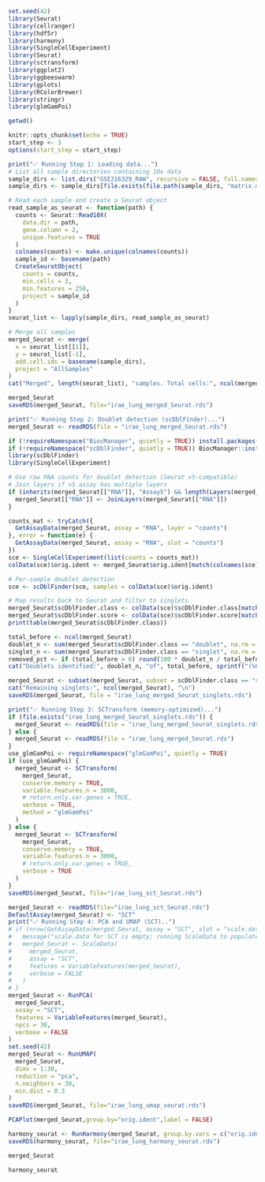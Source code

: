 ```r
set.seed(42)
library(Seurat)
library(cellranger)
library(hdf5r)
library(harmony)
library(SingleCellExperiment)
library(Seurat)
library(sctransform)
library(ggplot2)
library(ggbeeswarm)
library(gplots)
library(RColorBrewer)
library(stringr)
library(glmGamPoi)
```
```r
getwd()
```
```r
knitr::opts_chunk$set(echo = TRUE)
start_step <- 3
options(start_step = start_step)
```
```r
print("✅ Running Step 1: Loading data...")
# List all sample directories containing 10x data
sample_dirs <- list.dirs("GSE216329_RAW", recursive = FALSE, full.names = TRUE)
sample_dirs <- sample_dirs[file.exists(file.path(sample_dirs, "matrix.mtx.gz"))]

# Read each sample and create a Seurat object
read_sample_as_seurat <- function(path) {
  counts <- Seurat::Read10X(
    data.dir = path,
    gene.column = 2,
    unique.features = TRUE
  )
  colnames(counts) <- make.unique(colnames(counts))
  sample_id <- basename(path)
  CreateSeuratObject(
    counts = counts,
    min.cells = 3,
    min.features = 250,
    project = sample_id
  )
}
seurat_list <- lapply(sample_dirs, read_sample_as_seurat)

# Merge all samples
merged_Seurat <- merge(
  x = seurat_list[[1]],
  y = seurat_list[-1],
  add.cell.ids = basename(sample_dirs),
  project = "AllSamples"
)
cat("Merged", length(seurat_list), "samples. Total cells:", ncol(merged_Seurat), "\n")

merged_Seurat
saveRDS(merged_Seurat, file="irae_lung_merged_Seurat.rds")

```
```r
print("✅ Running Step 2: Doublet detection (scDblFinder)...")
merged_Seurat <- readRDS(file = "irae_lung_merged_Seurat.rds")

if (!requireNamespace("BiocManager", quietly = TRUE)) install.packages("BiocManager")
if (!requireNamespace("scDblFinder", quietly = TRUE)) BiocManager::install("scDblFinder", update = FALSE, ask = FALSE)
library(scDblFinder)
library(SingleCellExperiment)

# Use raw RNA counts for doublet detection (Seurat v5-compatible)
# Join layers if v5 assay has multiple layers
if (inherits(merged_Seurat[["RNA"]], "Assay5") && length(Layers(merged_Seurat[["RNA"]])) > 1) {
  merged_Seurat[["RNA"]] <- JoinLayers(merged_Seurat[["RNA"]])
}

counts_mat <- tryCatch({
  GetAssayData(merged_Seurat, assay = "RNA", layer = "counts")
}, error = function(e) {
  GetAssayData(merged_Seurat, assay = "RNA", slot = "counts")
})
sce <- SingleCellExperiment(list(counts = counts_mat))
colData(sce)$orig.ident <- merged_Seurat$orig.ident[match(colnames(sce), colnames(merged_Seurat))]

# Per-sample doublet detection
sce <- scDblFinder(sce, samples = colData(sce)$orig.ident)

# Map results back to Seurat and filter to singlets
merged_Seurat$scDblFinder.class <- colData(sce)$scDblFinder.class[match(colnames(merged_Seurat), colnames(sce))]
merged_Seurat$scDblFinder.score <- colData(sce)$scDblFinder.score[match(colnames(merged_Seurat), colnames(sce))]
print(table(merged_Seurat$scDblFinder.class))

total_before <- ncol(merged_Seurat)
doublet_n <- sum(merged_Seurat$scDblFinder.class == "doublet", na.rm = TRUE)
singlet_n <- sum(merged_Seurat$scDblFinder.class == "singlet", na.rm = TRUE)
removed_pct <- if (total_before > 0) round(100 * doublet_n / total_before, 2) else NA_real_
cat("Doublets identified:", doublet_n, "of", total_before, sprintf("(%0.2f%%)", removed_pct), "\n")

merged_Seurat <- subset(merged_Seurat, subset = scDblFinder.class == "singlet")
cat("Remaining singlets:", ncol(merged_Seurat), "\n")
saveRDS(merged_Seurat, file = "irae_lung_merged_Seurat_singlets.rds")
```
```r
print("✅ Running Step 3: SCTransform (memory-optimized)...")
if (file.exists("irae_lung_merged_Seurat_singlets.rds")) {
  merged_Seurat <- readRDS(file = "irae_lung_merged_Seurat_singlets.rds")
} else {
  merged_Seurat <- readRDS(file = "irae_lung_merged_Seurat.rds")
}
use_glmGamPoi <- requireNamespace("glmGamPoi", quietly = TRUE)
if (use_glmGamPoi) {
  merged_Seurat <- SCTransform(
    merged_Seurat,
    conserve.memory = TRUE,
    variable.features.n = 3000,
    # return.only.var.genes = TRUE,
    verbose = TRUE,
    method = "glmGamPoi"
  )
} else {
  merged_Seurat <- SCTransform(
    merged_Seurat,
    conserve.memory = TRUE,
    variable.features.n = 3000,
    # return.only.var.genes = TRUE,
    verbose = TRUE
  )
}
saveRDS(merged_Seurat, file="irae_lung_sct_Seurat.rds")

```
```r

merged_Seurat <- readRDS(file="irae_lung_sct_Seurat.rds")
DefaultAssay(merged_Seurat) <- "SCT"
print("✅ Running Step 4: PCA and UMAP (SCT)..")
# if (nrow(GetAssayData(merged_Seurat, assay = "SCT", slot = "scale.data")) == 0) {
#   message("scale.data for SCT is empty; running ScaleData to populate it…")
#   merged_Seurat <- ScaleData(
#     merged_Seurat,
#     assay = "SCT",
#     features = VariableFeatures(merged_Seurat),
#     verbose = FALSE
#   )
# }
merged_Seurat <- RunPCA(
  merged_Seurat,
  assay = "SCT",
  features = VariableFeatures(merged_Seurat),
  npcs = 30,
  verbose = FALSE
)
set.seed(42)
merged_Seurat <- RunUMAP(
  merged_Seurat,
  dims = 1:30,
  reduction = "pca",
  n.neighbors = 30,
  min.dist = 0.3
)
saveRDS(merged_Seurat, file="irae_lung_umap_seurat.rds")
```
```r
PCAPlot(merged_Seurat,group.by="orig.ident",label = FALSE)
```
```r
harmony_seurat <- RunHarmony(merged_Seurat, group.by.vars = c("orig.ident"), reduction.save = "harmony")
saveRDS(harmony_seurat, file="irae_lung_harmony_seurat.rds")

```
```r
merged_Seurat
```
```r
harmony_seurat
```
